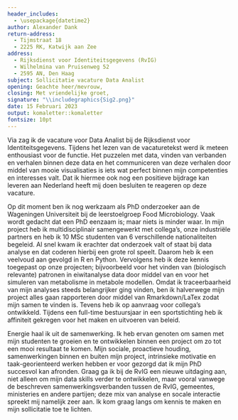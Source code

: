 ---
header_includes:
  - \usepackage{datetime2}
author: Alexander Dank
return-address: 
  - Tijmstraat 18 
  - 2225 RK, Katwijk aan Zee
address:
  - Rijksdienst voor Identiteitsgegevens (RvIG)
  - Wilhelmina van Pruisenweg 52
  - 2595 AN, Den Haag
subject: Sollicitatie vacature Data Analist
opening: Geachte heer/mevrouw,
closing: Met vriendelijke groet,
signature: "\\includegraphics{Sig2.png}"
date: 15 Februari 2023
output: komaletter::komaletter
fontsize: 10pt
---

Via \href{https://www.werkenvoornederland.nl/vacatures/data-analist-BZK-2022-1040}{\color{cyan}{WerkenvoorNederland}} zag ik de vacature voor Data Analist bij de Rijksdienst voor Identiteitsgegevens. Tijdens het lezen van de vacaturetekst werd ik meteen enthousiast voor de functie. Het puzzelen met data, vinden van verbanden en verhalen binnen deze data en het communiceren van deze verhalen door middel van mooie visualisaties is iets wat perfect binnen mijn competenties en interesses valt. Dat ik hiermee ook nog een positieve bijdrage kan leveren aan Nederland heeft mij doen besluiten te reageren op deze vacature.

Op dit moment ben ik nog werkzaam als PhD onderzoeker aan de Wageningen Universiteit bij de leerstoelgroep Food Microbiology. Vaak wordt gedacht dat een PhD eenzaam is; maar niets is minder waar. In mijn project heb ik multidisciplinair samengewerkt met collega's, onze industriële partners en heb ik 10 MSc studenten van 6 verschillende nationaliteiten begeleid. Al snel kwam ik erachter dat onderzoek valt of staat bij data analyse en dat coderen hierbij een grote rol speelt. Daarom heb ik een veelvoud aan \href{https://docs.google.com/spreadsheets/d/e/2PACX-1vRPu82jrnjNelp5ULiIUjkNw7CdW9zowWb5H--ytSvSrbwEWk47HoAdDpCG3Pam9An62kh5uE8Xx73q/pubhtml}{\color{cyan}{cursussen en trainingen}} gevolgd in R en Python. Vervolgens heb ik deze kennis toegepast op onze projecten; bijvoorbeeld voor het vinden van (biologisch relevante) patronen in eiwitanalyse data door middel van \href{https://ami-journals.onlinelibrary.wiley.com/doi/full/10.1111/1462-2920.15532}{\color{cyan}{K-means clustering}} en voor het simuleren van metabolisme in metabole modellen. Omdat ik traceerbaarheid van mijn analyses steeds belangrijker ging vinden, ben ik halverwege mijn project alles gaan rapporteren door middel van Rmarkdown/LaTex zodat mijn \href{https://github.com/alexanderdank/RvIG_sollicitatie}{\color{cyan}{tekst en code}} samen te vinden is. Tevens heb ik op aanvraag voor collega's \href{https://foodmicrobiologywur.shinyapps.io/Hazards_shiny/}{\color{cyan}{Shiny web apps}} ontwikkeld. Tijdens een full-time bestuursjaar in een sportstichting heb ik affiniteit gekregen voor het maken en uitvoeren van beleid.

Energie haal ik uit de samenwerking. Ik heb ervan genoten om samen met mijn studenten te groeien en te ontwikkelen binnen een project om zo tot een mooi resultaat te komen. Mijn sociale, proactieve houding, samenwerkingen binnen en buiten mijn project, intrinsieke motivatie en taak-georienteerd werken hebben er voor gezorgd dat ik mijn PhD succesvol kan afronden.  Graag ga ik bij de RvIG een nieuwe uitdaging aan, niet alleen om mijn data skills verder te ontwikkelen, maar vooral vanwege de beschreven samenwerkingsverbanden tussen de RvIG, gemeentes, ministeries en andere partijen; deze mix van analyse en socale interactie spreekt mij namelijk zeer aan. Ik kom graag langs om kennis te maken en mijn sollicitatie toe te lichten.



